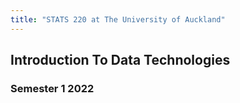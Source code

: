 ```yaml
---
title: "STATS 220 at The University of Auckland"
---
```

## Introduction To Data Technologies
### Semester 1 2022
